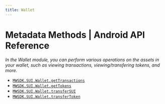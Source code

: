 ```yaml
---
title: Wallet
---
```


# Metadata Methods | Android API Reference

*In the Wallet module, you can perform various operations on the assets in your wallet, such as viewing transactions, viewing/transfering tokens, and more.*
- [`MWSDK.SUI.Wallet.getTransactions`](/api-reference/android/sui/wallet/getTransactions)
- [`MWSDK.SUI.Wallet.getTokens`](/api-reference/android/sui/wallet/getTokens)
- [`MWSDK.SUI.Wallet.transferSUI`](/api-reference/android/sui/wallet/transferSUI)
- [`MWSDK.SUI.Wallet.transferToken`](/api-reference/android/sui/wallet/transferToken)
